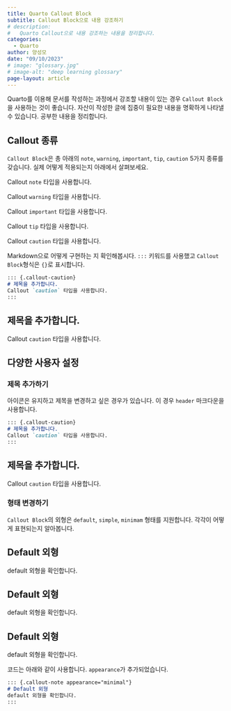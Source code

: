 ```yaml
---
title: Quarto Callout Block
subtitle: Callout Block으로 내용 강조하기
# description:
#   Quarto Callout으로 내용 강조하는 내용을 정리합니다.
categories:
  - Quarto
author: 양성모
date: "09/10/2023"
# image: "glossary.jpg"
# image-alt: "deep learning glossary"
page-layout: article
---
```


Quarto를 이용해 문서를 작성하는 과정에서 강조할 내용이 있는 경우 `Callout Block`을 사용하는 것이 좋습니다. 자산이 작성한 글에 집중이 필요한 내용을 명확하게 나타낼 수 있습니다. 공부한 내용을 정리합니다.

## Callout 종류

`Callout Block`은 총 아래의 `note`, `warning`, `important`, `tip`, `caution` 5가지 종류를 갖습니다. 실제 어떻게 적용되는지 아래에서 살펴보세요.

::: {.callout-note}
Callout `note` 타입을 사용합니다.
:::

::: {.callout-warning}
Callout `warning` 타입을 사용합니다.
:::

::: {.callout-important}
Callout `important` 타입을 사용합니다.
:::

::: {.callout-tip}
Callout `tip` 타입을 사용합니다.
:::

::: {.callout-caution}
Callout `caution` 타입을 사용합니다.
:::

Markdown으로 어떻게 구현하는 지 확인해봅시다. `:::` 키워드를 사용했고 `Callout Block`형식은 `{}`로 표시합니다.

``` markdown
::: {.callout-caution}
# 제목을 추가합니다.
Callout `caution` 타입을 사용합니다.
:::
```
::: {.callout-caution}
# 제목을 추가합니다.
Callout `caution` 타입을 사용합니다.
:::



## 다양한 사용자 설정

### 제목 추가하기

아이콘은 유지하고 제목을 변경하고 싶은 경우가 있습니다. 이 경우 `header` 마크다운을 사용합니다.

``` markdown
::: {.callout-caution}
# 제목을 추가합니다.
Callout `caution` 타입을 사용합니다.
:::
```
::: {.callout-caution}
# 제목을 추가합니다.
Callout `caution` 타입을 사용합니다.
:::

### 형태 변경하기

`Callout Block`의 외형은 `default`, `simple`, `minimam` 형태를 지원합니다. 각각이 어떻게 표현되는지 알아봅니다.

::: {.callout-note appearance="default"}
# Default 외형
default 외형을 확인합니다.
:::

::: {.callout-note appearance="simple"}
# Default 외형
default 외형을 확인합니다.
:::

::: {.callout-note appearance="minimal"}
# Default 외형
default 외형을 확인합니다.
:::

코드는 아래와 같이 사용합니다. `appearance`가 추가되었습니다.
``` markdown
::: {.callout-note appearance="minimal"}
# Default 외형
default 외형을 확인합니다.
:::
```

